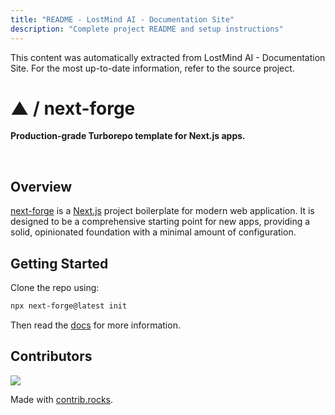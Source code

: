 ```yaml
---
title: "README - LostMind AI - Documentation Site"
description: "Complete project README and setup instructions"
---
```


<Info>
This content was automatically extracted from LostMind AI - Documentation Site.
For the most up-to-date information, refer to the source project.
</Info>

# ▲ / next-forge

**Production-grade Turborepo template for Next.js apps.**

<div>
  <img src="https://img.shields.io/npm/dy/next-forge" alt="" />
  <img src="https://img.shields.io/npm/v/next-forge" alt="" />
  <img src="https://img.shields.io/github/license/vercel/next-forge" alt="" />
</div>

## Overview

[next-forge](https://github.com/vercel/next-forge) is a [Next.js](https://nextjs.org/) project boilerplate for modern web application. It is designed to be a comprehensive starting point for new apps, providing a solid, opinionated foundation with a minimal amount of configuration.

## Getting Started

Clone the repo using:

```sh
npx next-forge@latest init
```

Then read the [docs](https://www.next-forge.com/docs) for more information.

## Contributors

<a href="https://github.com/vercel/next-forge/graphs/contributors">
  <img src="https://contrib.rocks/image?repo=vercel/next-forge" />
</a>

Made with [contrib.rocks](https://contrib.rocks).
